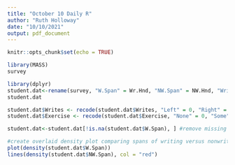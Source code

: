 ```yaml
---
title: "October 10 Daily R"
author: "Ruth Holloway"
date: "10/10/2021"
output: pdf_document
---
```


```r
knitr::opts_chunk$set(echo = TRUE)
```

```r
library(MASS)
survey

library(dplyr)
student.dat<-rename(survey, "W.Span" = Wr.Hnd, "NW.Span" = NW.Hnd, "Writes" = W.Hnd, "Exercise" = Exer, "Measurement" = M.I, "Smokes" = Smoke) #renaming some columns because the names aren't intuitive
student.dat

student.dat$Writes <- recode(student.dat$Writes, "Left" = 0, "Right" = 1) #recode writing hand variable
student.dat$Exercise <- recode(student.dat$Exercise, "None" = 0, "Some" = 1, "Freq" = 2)

student.dat<-student.dat[!is.na(student.dat$W.Span), ] #remove missing values

#create overlaid density plot comparing spans of writing versus nonwriting hands
plot(density(student.dat$W.Span))
lines(density(student.dat$NW.Span), col = "red")
```

